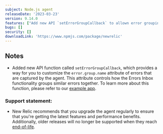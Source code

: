 ```yaml
---
subject: Node.js agent
releaseDate: '2023-03-23'
version: 9.14.0
features: ["Add new API `setErrorGroupCallback` to allown error grouping by setting `error.group.name` attribute."]                                                                                                                
bugs: []
security: []
downloadLink: 'https://www.npmjs.com/package/newrelic'
---
```


## Notes

* Added new API function called `setErrorGroupCallback`, which provides a way for you to customize the `error.group.name` attribute of errors that are captured by the agent. This attribute controls how the Errors Inbox functionality groups similar errors together. To learn more about this function, please refer to our [example app](https://github.com/newrelic/newrelic-node-examples).


### Support statement:

* New Relic recommends that you upgrade the agent regularly to ensure that you're getting the latest features and performance benefits. Additionally, older releases will no longer be supported when they reach [end-of-life](/docs/using-new-relic/cross-product-functions/install-configure/notification-changes-new-relic-saas-features-distributed-software).

